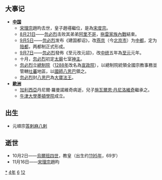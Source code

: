 {{yearTOC|1264|蒙古'''[[中統_(年號)|中统]]五年'''，'''[[至元_(元世祖)|至元]]元年'''；南宋'''[[景定|景定]]五年'''；越南'''[[紹隆|紹隆]]七年'''；日本'''[[弘長|弘長]]四年'''，'''[[文永|文永]]元年'''}}
== 大事记 ==
* '''[[中国|中国]]'''
**[[宋理宗|宋理宗]]趙昀去世，皇子趙禥繼位，是為[[宋度宗|宋度宗]]。
**[[8月21日|8月21日]]——[[忽必烈|忽必烈]]击败其弟弟[[阿里不哥|阿里不哥]]，[[拖雷家族內戰|拖雷家族內戰]]結束。
**[[9月5日|9月5日]]——[[忽必烈|忽必烈]]发布《建国都诏》，改[[燕京|燕京]]（今[[北京市|北京市]]）为[[元中都|中都]]，定为[[陪都|陪都]]，两都制正式形成。
**[[9月7日|9月7日]]——[[忽必烈|忽必烈]]發佈《至元改元詔》，改[[中統_(年號)|中统]]五年為[[至元_(元世祖)|至元]]元年。
**十月，[[忽必烈|忽必烈]]初定[[太廟|太廟]]七室[[神主|神主]]。
**[[忽必烈|忽必烈]]立[[總制院|總制院]]（[[1288年|1288年]]改名為[[宣政院|宣政院]]），以總制院統領全國宗教事務並管轄[[吐蕃|吐蕃]]地區，以[[國師|國師]][[八思巴|八思巴]]領之。
**[[忽必烈|忽必烈]]封[[八思巴|八思巴]]為[[大寶法王|大寶法王]]。
* '''[[歐洲|歐洲]]'''
**[[加利西亞_(中歐)|加利西亞]]丹尼爾·羅曼諾維奇病逝，兒子[[施瓦爾恩·丹尼洛維奇|施瓦爾恩·丹尼洛維奇]]繼承之。
**[[牛津大學墨頓學院|牛津大學墨頓學院]]成立。

== 出生 ==
* 元順宗[[答剌麻八剌|答剌麻八剌]]

== 逝世 ==
{{Wikisource year mention}}
* 10月2日——[[烏爾巴諾四世|烏爾班四世]]，教皇（出生约[[1195年|1195年]]，69岁）
* 11月16日——[[宋理宗|宋理宗]]趙昀

[[Category:1264年|*]]
[[Category:1260年代|4年]]
[[Category:13世纪各年|6]]
[[Category:甲子年|12]]